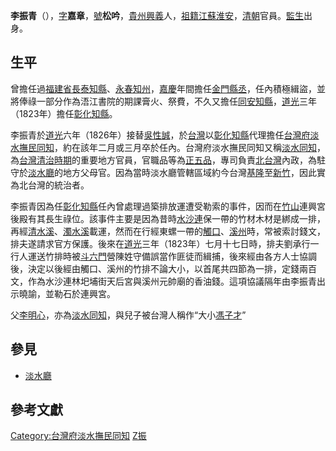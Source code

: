 '''李振青'''（{{bd|？||1826年|}}{{r|林}}），[[表字|字]]'''嘉章'''，[[號|號]]'''松吟'''，[[貴州|貴州]][[興義|興義]]人，[[祖籍|祖籍]][[江蘇|江蘇]][[淮安|淮安]]，[[清朝|清朝]]官員。[[監生|監生]]出身{{r|省}}{{r|林}}。

== 生平 ==
曾擔任過[[福建省|福建省]][[長泰|長泰]][[知縣|知縣]]、[[永春|永春]][[知州|知州]]，[[嘉慶|嘉慶]]年間擔任[[金門|金門]][[縣丞|縣丞]]，任內積極緝盜，並將俸祿一部分作為浯江書院的期課膏火、祭費，不久又擔任[[同安|同安]][[知縣|知縣]]，[[道光|道光]]三年（1823年）擔任[[彰化縣|彰化]][[知縣|知縣]]{{r|林}}。

李振青於[[道光|道光]]六年（1826年）接替[[吳性誠|吳性誠]]，於[[台灣|台灣]]以[[彰化縣|彰化]][[知縣|知縣]]代理擔任[[台灣府淡水撫民同知|台灣府淡水撫民同知]]{{r|省}}，約在該年二月或三月卒於任內{{r|林}}。台灣府淡水撫民同知又稱[[淡水同知|淡水同知]]，為[[台灣清治時期|台灣清治時期]]的重要地方官員，官職品等為[[正五品|正五品]]，專司負責[[北台灣|北台灣]]內政，為駐守於[[淡水廳|淡水廳]]的地方父母官。因為當時淡水廳管轄區域約今台灣[[基隆市|基隆]]至[[新竹市|新竹]]，因此實為北台灣的統治者。

李振青因為任[[彰化縣|彰化]][[知縣|知縣]]任內曾處理過築排放運遭受勒索的事件，因而在[[竹山|竹山]]連興宮後殿有其長生祿位{{r|林}}。該事件主要是因為昔時[[水沙連|水沙連]]保一帶的竹材木材是綁成一排，再經[[清水溪|清水溪]]、[[濁水溪|濁水溪]]載運，然而在行經東螺一帶的[[觸口|觸口]]、[[溪州|溪州]]時，常被索討錢文，排夫遂請求官方保護。後來在[[道光|道光]]三年（1823年）七月十七日時，排夫劉承行一行人運送竹排時被[[斗六門|斗六門]]營陳姓守備誤當作匪徒而緝捕，後來經由各方人士協調後，決定以後經由觸口、溪州的竹排不論大小，以首尾共四節為一排，定錢兩百文，作為水沙連林圯埔街天后宮與溪州元帥廟的香油錢{{r|林}}。這項協議隔年由李振青出示曉諭，並勒石於連興宮{{r|林}}。

父[[李明心|李明心]]，亦為[[淡水同知|淡水同知]]，與兒子被台灣人稱作“大小[[馮子才|馮子才]]”

==參見==
*[[淡水廳|淡水廳]]

==參考文獻==
{{reflist|refs=
<ref name="省">劉寧顏編，《重修台灣省通志》，台北市，台灣省文獻委員會，1994年。</ref>
<ref name="林">{{cite book|author=林文龍 |title=《台灣中部的人文》 |publisher=常民文化 |location=臺北市 |isbn=957-8491-16-6 |pages=48、52、53頁 |date=1998年1月}}</ref>
}}

{{start box}}
{{s-off}}
{{s-before|[[吳性誠|吳性誠]]}}
{{s-title|[[台灣府淡水撫民同知|台灣府淡水撫民同知]]|1826年上任}}
{{s-after|[[蘇鏊|蘇鏊]]}}
{{end box}}

[[Category:台灣府淡水撫民同知|Category:台灣府淡水撫民同知]]
[[Category:李姓|Z振]]